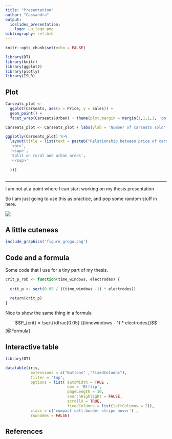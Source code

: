 ```yaml
---
title: "Presentation"
author: "Cassandra"
output: 
  ioslides_presentation:
    logo: uu_logo.png
bibliography: ref.bib
---
```


```r
knitr::opts_chunk$set(echo = FALSE)

library(DT)
library(knitr)
library(ggplot2)
library(plotly)
library(ISLR)
```

## Plot

```r

Carseats_plot <- 
  ggplot(Carseats, aes(x = Price, y = Sales)) +
  geom_point() + 
  facet_wrap(Carseats$Urban) + theme(plot.margin = margin(1,1,1,1, 'cm'))

Carseats_plot <- Carseats_plot + labs(ylab = 'Number of carseats sold', xlab = 'Price of carseats in dollars')

ggplotly(Carseats_plot) %>% 
  layout(title = list(text = paste0("Relationship between price of carseats, and sales of carseats", 
  '<br>',
  '<sup>',
  'Split on rural and urban areas',
  '</sup>'
    
  )))



```



---

<div class = 'columns-2'>

I am not at a point where I can start working on my thesis presentation

So I am just going to use this as practice, and pop some random stuff in here. 

<div class = 'centered'>

![](groot.gif) 

</div>
</div>

## A little cuteness

```r

include_graphics('figure_grogu.png')

```  

## Code and a formula

Some code that I use for a tiny part of my thesis. 

```r

crit_p_rob <- function(time_windows, electrodes) {
  
  crit_p <- sqrt(0.05 / ((time_windows -1) * electrodes))
  
  return(crit_p)
}


```

Nice to show the same thing in a formula


$$P_{crit} = \sqrt{\dfrac{0.05} {(timewindows - 1) * electrodes}}$$
[@Formula]

## Interactive table

```r
library(DT)

datatable(iris, 
           extensions = c("Buttons" ,"FixedColumns"),
           filter = 'top',
           options = list( autoWidth = TRUE , 
                           dom = 'Blftip',
                           pageLength = 10,
                           searchHighlight = FALSE,
                           scrollX = TRUE,
                           fixedColumns = list(leftColumns = 2)),
           class = c('compact cell-border stripe hover') ,
           rownames = FALSE) 
```

## References

<div id = 'refs'></div>



